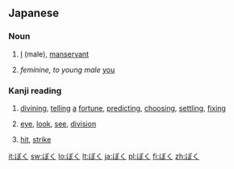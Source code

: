 ==Japanese==
===Noun===
{{ja-noun|h|rom=boku|hidx=ほく'}}

# {{ja-def|僕}} [[I]] (male), [[manservant]]
# ''feminine, to young male'' [[you]]

===Kanji reading===
{{ja-kanjireading|rom=boku|hidx=ほく'}}

# {{ja-def|卜}} [[divining]], [[telling]] [[a]] [[fortune]], [[predicting]], [[choosing]], [[settling]], [[fixing]]
# {{ja-def|目}} [[eye]], [[look]], [[see]], [[division]]
# {{ja-def|撲}} [[hit]], [[strike]]

[[it:ぼく]]
[[sw:ぼく]]
[[lo:ぼく]]
[[lt:ぼく]]
[[ja:ぼく]]
[[pl:ぼく]]
[[fi:ぼく]]
[[zh:ぼく]]